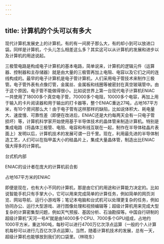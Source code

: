 ```yaml
---
---
---
```

title: 计算机的个头可以有多大
---




现代计算机发展史上的计算机，有的有一间房子那么大，有的却小到可以放进口袋。同样是计算机，个头儿怎么相差这么多？其实这可以从计算机的发展和进步以及计算机的用途说起。

三极管电路是构成电子计算机的基本电路，简单说来，计算机的逻辑元件（运算器、控制器和主存储器）就是由大量的三极管再加上电阻、电容以及它们之间的连线构成的。最早的电子计算机是电子管计算机，人们采用电子管技术来制作三极管。电子管外表有点像灯管，金属丝、金属板和线圈等被密封在真空玻璃管中。由于这个原因，电子管不能做得很小。比如说世界上第一台现代电子计算机ENIAC一共使用了18000多个真空电子管，70000多个电阻，10000多个电容，再加上用于输入的卡片阅读器和用于输出的打卡器等，整个ENIAC重达27吨，占地167平方米，有10个房间那么大！由于电子管有这样那样的缺陷，比如说体积大、耗电量大、速度慢、可靠性差（即便在改进后，ENIAC还是大约每两天会有一只电子管损坏）等，计算机科学家开始使用基于半导体技术的晶体管来制造计算机。特别是集成电路（将晶体三极管、电阻、电容和布线互联在一起，制作在半导体硅晶片表面上）发明以后，计算机技术的发展可谓一日千里。现在，利用最先进的半导体制造工艺，人们可以在指甲盖大小的硅晶片上，集成大量晶体管，制造出比ENIAC强大得多的计算机。

台式机内部



ENIAC的设计者在庞大的计算机前合影



占地167平方米的ENIAC



即便是现在，也有大小不同的计算机，那是由它们的用途和计算能力决定的。比如说智能手机只有手掌大小，它可以用来完成简单的计算任务，例如简单的网页浏览、网站导航、运行小游戏等；笔记本电脑和台式机可以处理更复杂的任务，例如协同办公、运行大型游戏、进行图像处理和视频编辑等；超级计算机用来完成大型复杂的计算密集型问题，例如天气预报、基因分析、石油勘探等。中国自行研制的超级计算机“天河一号A”就是由14000多个CPU、7000多个GPU组成，占地约1000平方米，重达160吨，每秒可以进行4700万亿次浮点运算（一般的个人计算机每秒可以进行几百亿次浮点运算）。当然，随着计算机技术的发展，总有一天，超级计算机也能够放到我们的口袋里。（林晓东）